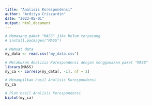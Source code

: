 ---
title: "Analisis Korespondensi"
author: "Arditya Criszardin"
date: "2023-05-01"
output: html_document
---

```{r}
# Memasang paket "MASS" jika belum terpasang
# install.packages("MASS")

# Memuat data
my_data <- read.csv("my_data.csv")

# Melakukan Analisis Korespondensi dengan menggunakan paket "MASS"
library(MASS)
my_ca <- corresp(my_data[, -1], nf = 2)

# Menampilkan hasil Analisis Korespondensi
my_ca

# Plot hasil Analisis Korespondensi
biplot(my_ca)

```

